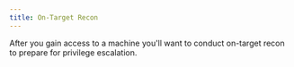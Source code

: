 ```yaml
---
title: On-Target Recon
---
```


After you gain access to a machine you'll want to conduct on-target recon to prepare for privilege escalation.
